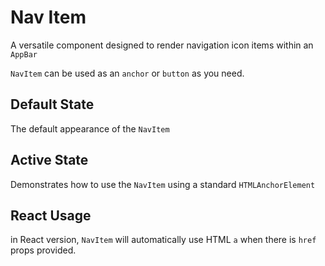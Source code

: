 
<Meta of={NavItemStories} />

# Nav Item

A versatile component designed to render navigation icon items within an `AppBar`

`NavItem` can be used as an `anchor` or `button` as you need.

<Controls />

## Default State

The default appearance of the `NavItem`

<Canvas of={NavItemStories.Default} />

## Active State

Demonstrates how to use the `NavItem` using a standard `HTMLAnchorElement`

<Canvas of={NavItemStories.ActiveState} />

<RenderHtmlMarkup of={NavItemStories.ActiveState} />

## React Usage

in React version, `NavItem` will automatically use HTML `a` when there is `href` props provided.

<Canvas of={NavItemStories.ReactUsageAnchor} />

<RenderHtmlMarkup of={NavItemStories.ReactUsageAnchor} />

<Canvas of={NavItemStories.ReactUsageButton} />
